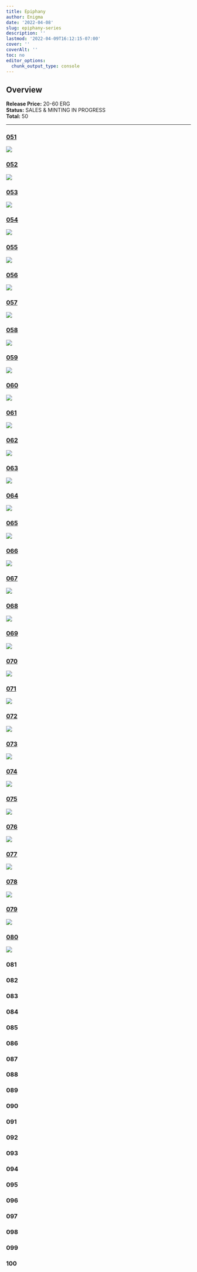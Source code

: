 ```yaml
---
title: Epiphany
author: Enigma
date: '2022-04-08'
slug: epiphany-series
description: ''
lastmod: '2022-04-09T16:12:15-07:00'
cover: ''
coverAlt: ''
toc: no
editor_options: 
  chunk_output_type: console
---
```


## Overview

**Release Price:** 20-60 ERG  
**Status:** SALES & MINTING IN PROGRESS  
**Total:** 50  


<hr>


### [051](https://explorer.ergoplatform.com/en/token/a6a81964ff7880742467599f96d7b747357e10487a4f122b17bad739459d7b50)

![](https://skyharbor.mo.cloudinary.net/card/https://cloudflare-ipfs.com/ipfs/bafybeieojug6z2pv7jacdpbtatnoivvomiufzd2fraskpcxjrj3jvydyoa?resource_type=image)

### [052](https://explorer.ergoplatform.com/en/token/07beab993f26919ffc8951525bfcb3591712ae0199153fa4560a98e0b3a46c95)

![](https://skyharbor.mo.cloudinary.net/card/https://cloudflare-ipfs.com/ipfs/bafybeif5shdoltmwj55n4iebxb3pwncqcnrpoibrmnv6uqv3hxkf757tri?resource_type=image)


### [053](https://explorer.ergoplatform.com/en/token/872a2f6124bb3a8a43c9070cfdb93e0a05d3a3ce863ce2a52d64a423f4efa2c7)

![](https://skyharbor.mo.cloudinary.net/card/https://cloudflare-ipfs.com/ipfs/bafybeidw323ud42rd7x5afkqzd6feznm4gvjn6o4qyurpjxg2jkydznd6q?resource_type=image)

### [054](https://explorer.ergoplatform.com/en/token/35040c691cad286ca8a835dde0d88463963d71330da6b933199ee133ae1be138)

![](https://skyharbor.mo.cloudinary.net/card/https://cloudflare-ipfs.com/ipfs/bafybeig5a5puwoxova33fijvhlzhmxjh355h3btdonhsnr67trakdg3yve?resource_type=image)

### [055](https://explorer.ergoplatform.com/en/token/131b60e126849d0c31d56698ecaadd88e9ff02d9b8b140accb5f0fefb906814c)

![](https://skyharbor.mo.cloudinary.net/card/https://cloudflare-ipfs.com/ipfs/bafybeifwo4mukmbtsfp2xqlrpqizzaahbqqmmugpynwonqy34yw7gyzcdi?resource_type=image)

### [056](https://explorer.ergoplatform.com/en/token/792b3fd1939509d1ad6438e200b87fcda5276a63431ec2b58230ef957a4a3ab4)

![](https://skyharbor.mo.cloudinary.net/card/https://cloudflare-ipfs.com/ipfs/bafybeie4c7d3evgtx75xljbedbiejqdtnuhbmbyskl3yxj5fkwqqokrlxy?resource_type=image)

### [057](https://explorer.ergoplatform.com/en/token/9bb0bd2ca903f439e54b8380b8263c4eb4d3bde8fa308b5c00e5ff1835007df8)

![](https://skyharbor.mo.cloudinary.net/card/https://cloudflare-ipfs.com/ipfs/bafybeidxrajlgox5k2ces76z3pmdh2ntulmvy2la47qr3klhrbef3jinse?resource_type=image)

### [058](https://explorer.ergoplatform.com/en/token/6b3d00322fa8f747e2dba94bb6a07bd3e45a95c8c587d8d8d67c04260a016458)

![](https://skyharbor.mo.cloudinary.net/card/https://cloudflare-ipfs.com/ipfs/bafybeiasxfpvyxqrnifaklhd6lp4mlx4erorbtddu4m2l4ycjhmnjxo3by?resource_type=image)

### [059](https://explorer.ergoplatform.com/en/token/edfe00ab615435716df72fb77d6cfdfb716aec05826dab91659639d8431b5b67)

![](https://skyharbor.mo.cloudinary.net/card/https://cloudflare-ipfs.com/ipfs/bafybeign26xw2te5a5onqixnuyfdxfvjembku3wff4pi6w2m4isfodcwyu?resource_type=image)

### [060](https://explorer.ergoplatform.com/en/token/fdb2b6fd18dc0052c15244b75f7556f068f24b7dbe45a1ad12fa34d0047a6400)

![](https://skyharbor.mo.cloudinary.net/card/https://cloudflare-ipfs.com/ipfs/bafybeibm2hu72brpckf2ww425nbyxuigolm7dytwq2dwchi64zswaxu3hq?resource_type=image)

### [061](https://explorer.ergoplatform.com/en/token/bfec585b732434786193702de11677d0e0d49aabb9278264fa82eae4f4df4cd2)

![](https://skyharbor.mo.cloudinary.net/card/https://cloudflare-ipfs.com/ipfs/bafybeihmxo2h34abqmgkewx2qd532qdznm7xu5spxphvc5thd7kosisvai?resource_type=image)

### [062](https://explorer.ergoplatform.com/en/token/66c684bdff2d6323e3839f07cb496d79de01a32c802218ed1d452fa7efa0b406)

![](https://skyharbor.mo.cloudinary.net/card/https://cloudflare-ipfs.com/ipfs/bafybeie4lskwkvw5rr26o3udtjujyblfx5vn6huvmdf5k2hlhzg7c4kzyu?resource_type=image)

### [063](https://explorer.ergoplatform.com/en/token/b0578b79d285634b0c5e0ac7a82cecd41cc9ffb28fccd2d02136fe3c690f6b1f)

![](https://skyharbor.mo.cloudinary.net/card/https://cloudflare-ipfs.com/ipfs/bafybeicrg2rcglkbyx3xz64ci543j6tp6vdgk2xpzzopsbpqt6xrv2ndqu?resource_type=image)

### [064](https://explorer.ergoplatform.com/en/token/554bcbe44ec6afb5830320711f58492502dd5b908d84e29e97286ebb4d4da37c)

![](https://skyharbor.mo.cloudinary.net/card/https://cloudflare-ipfs.com/ipfs/bafybeies6rcjngfxyt2jxoczljd4mvhmmvy67yvmtgs373hmiuikedkbay?resource_type=image)

### [065](https://explorer.ergoplatform.com/en/token/0c51beff2e7dd4249e94a079248ba2b5f4383284c8e0aea5b0dd081ae5a9e980)

![](https://skyharbor.mo.cloudinary.net/card/https://cloudflare-ipfs.com/ipfs/bafybeihybywbo4uhzxkn4jr5zankpws3qaqsgsrhgg4d76ynwvxccwvnyy?resource_type=image)

### [066](https://explorer.ergoplatform.com/en/token/0f25e0cb04d0c2edf33f6ee85b4ede73252625d1802e80ff2e4dd9562213de54)

![](https://skyharbor.mo.cloudinary.net/card/https://cloudflare-ipfs.com/ipfs/bafybeieiyldyrb7ba7vqes6co2buydleie3kltcuv4xw3457zyeqrvjxhm?resource_type=image)

### [067](https://explorer.ergoplatform.com/en/token/c15929856d8426301204c950e4b0c3b8aaf761efca3fc6dae8dfcf402de60724)

![](https://skyharbor.mo.cloudinary.net/card/https://cloudflare-ipfs.com/ipfs/bafybeidessjjijwtnhyuzeln5l4yiys2ug6fvfi4d4myq5udtxsx6p6t2m?resource_type=image)

### [068](https://explorer.ergoplatform.com/en/token/41ba077bd44d5eaa555af44d6430c4f97f32efa7a1c76cd998f0ba70dff37639)

![](https://skyharbor.mo.cloudinary.net/card/https://cloudflare-ipfs.com/ipfs/bafybeieuciau5efrjjbxyjjqcenwax5hvsulis7wkd4jypb2ve7zql5zpe?resource_type=image)

### [069](https://explorer.ergoplatform.com/en/token/9c0bab14b8d1a9c29f4a09e0c8212f5427c8b37cdfef964c25f864904eba33aa)

![](https://skyharbor.mo.cloudinary.net/card/https://skyharbor.mo.cloudinary.net/card/https://cloudflare-ipfs.com/ipfs/bafybeignogwnocdodwzkebxvqcokqv6yyt4b4y7wu2q4cz6rxjiwqylzvm?resource_type=image)

### [070](https://explorer.ergoplatform.com/en/token/5933bce2a7e78956124ec3f699b0a77057cfd2a43681c8ac7d222ed5f4665006)

![](https://skyharbor.mo.cloudinary.net/card/https://cloudflare-ipfs.com/ipfs/bafybeigu55l3ag7wxi5ygjhllhpmi5mtvwgwh6cnuvg7mrozxgmyg7tocq?resource_type=image)

### [071](https://explorer.ergoplatform.com/en/token/ead38e7a5d66261152cdc30f83cfe3601532fa5dc71c02fdd6e661de2f0cb106)

![](https://skyharbor.mo.cloudinary.net/card/https://cloudflare-ipfs.com/ipfs/bafybeiajmczlhyjlmenle6xmme6yv3lzxnx2mahzz7qzvr3dseeo3ko5xa?resource_type=image)

### [072](https://explorer.ergoplatform.com/en/token/0a6ba20f9a54632bde930525982b89ffa53e3b1868cb73360e8e64e6b160f08d)

![](https://skyharbor.mo.cloudinary.net/card/https://cloudflare-ipfs.com/ipfs/bafybeia4rgjholrpuvz5xbbykla2tsorpn7ubljxs35tvc3xwdpgtuodhq?resource_type=image)

### [073](https://explorer.ergoplatform.com/en/token/15e5a7c0661b4048aadb324d426e7187c955c9d7c05b1b46a2c29ecc450314b3)

![](https://skyharbor.mo.cloudinary.net/card/https://cloudflare-ipfs.com/ipfs/bafybeicnwut4whtzi2xtyh2unhwbvflgo2obnhj3urxnaalkk4t2v74cdm?resource_type=image)

### [074](https://explorer.ergoplatform.com/en/token/da60a7ee9d2bb9117ab777c001363c99282164ac8de9fba7396f337a0293530a)

![](https://skyharbor.mo.cloudinary.net/card/https://cloudflare-ipfs.com/ipfs/bafybeidmomd3zlsrmll4vnmvtw4m6mawqrm2dgmayh53idio5rtypf7iru?resource_type=image)

### [075](https://explorer.ergoplatform.com/en/token/ea2b9fcfd51914be6d98710b9b3ac8ec205e93b6ecfea4db978e1b4d658d2050)

![](https://skyharbor.mo.cloudinary.net/card/https://cloudflare-ipfs.com/ipfs/bafybeiftdxcdjjkktrfyoy3istqil5f5zjagigjhblzx76xmqidn4l3ske?resource_type=image)

### [076](https://explorer.ergoplatform.com/en/token/f05da5d65e31117943f6e0f8c6476a10ff283eaeea89d89cce42242e97f0b516)

![](https://skyharbor.mo.cloudinary.net/card/https://cloudflare-ipfs.com/ipfs/bafybeicy6vpqmx7p26gqb3gcgjqqsvdflkefzglvhylrid3hxmypr43fme?resource_type=image)

### [077](https://explorer.ergoplatform.com/en/token/16ee1763dc28b9da3103af5e7fc21a1b43d043f3decf6d736d6f46c3432dcb02)

![](https://skyharbor.mo.cloudinary.net/card/https://cloudflare-ipfs.com/ipfs/bafybeie5brldviknzxbl7s3dq5yfatfnymqrloeuxsun4age7cetjhkmne?resource_type=image)

### [078](https://explorer.ergoplatform.com/en/token/8eafa1fa9d5364732be88023d3c4e5c85e0737cae914983da322f5ea2f5e10f0)

![](https://skyharbor.mo.cloudinary.net/card/https://cloudflare-ipfs.com/ipfs/bafybeigrnpiakjfp4n4oek6dfcy3a47s75w2i2afntg6cyq67t7iwiw254?resource_type=image)

### [079](https://explorer.ergoplatform.com/en/token/1a95195a92438c15005f674b54300ac26971f58f7f0fe20393a3d92d869e9ad5)

![](https://skyharbor.mo.cloudinary.net/card/https://cloudflare-ipfs.com/ipfs/bafybeiddxw2p2dkkzimlqbk2pzoyxgivkiwmu5vukwmudrjm4l7qnfy7aa?resource_type=image)

### [080](https://explorer.ergoplatform.com/en/token/c5b36bc3c3c1dd62a17a3413e649af39c1fad81a7a983f9741b3d0bed5ebdf1b)

![](https://skyharbor.mo.cloudinary.net/card/https://cloudflare-ipfs.com/ipfs/bafybeifa76f3kaj5iuymjslb4f564wzajo6jfcya2pa6mxldija6frscgm?resource_type=image)

### 081

### 082

### 083

### 084

### 085

### 086

### 087

### 088

### 089

### 090

### 091

### 092

### 093

### 094

### 095

### 096

### 097

### 098

### 099

### 100





